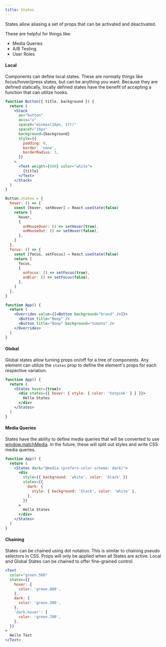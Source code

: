 ```yaml
---
title: States
---
```


States allow aliasing a set of props that can be activated and deactivated.

These are helpful for things like:

- Media Queries
- A/B Testing
- User Roles

#### Local

Components can define local states. These are normally things like focus/hover/press states, but can be anything you want. Because they are defined statically, locally defined states have the benefit of accepting a function that can utilize hooks.

```jsx
function Button({ title, background }) {
  return (
    <Stack
      as="button"
      axis="x"
      spaceX="minmax(16px, 1fr)"
      spaceY="16px"
      background={background}
      style={{
        padding: 0,
        border: 'none',
        borderRadius: 3,
      }}
    >
      <Text weight={600} color="white">
        {title}
      </Text>
    </Stack>
  )
}

Button.states = {
  hover: () => {
    const [hover, setHover] = React.useState(false)
    return [
      hover,
      {
        onMouseOver: () => setHover(true),
        onMouseOut: () => setHover(false),
      },
    ]
  },
  focus: () => {
    const [focus, setFocus] = React.useState(false)
    return [
      focus,
      {
        onFocus: () => setFocus(true),
        onBlur: () => setFocus(false),
      },
    ]
  },
}

function App() {
  return (
    <Overrides value={[<Button background="brand" />]}>
      <Button title="Beep" />
      <Button title="Boop" background="tomato" />
    </Overrides>
  )
}
```

#### Global

Global states allow turning props on/off for a tree of components. Any element can utilize the `states` prop to define the element's props for each respective variation.

```jsx
function App() {
  return (
    <States hover={true}>
      <div states={{ hover: { style: { color: 'hotpink' } } }}>
        Hello States
      </div>
    </States>
  )
}
```

#### Media Queries

States have the ability to define media queries that will be converted to use [window.matchMedia](https://developer.mozilla.org/en-US/docs/Web/API/Window/matchMedia). In the future, these will split out styles and write CSS media queries.

```jsx
function App() {
  return (
    <States dark="@media (prefers-color-scheme: dark)">
      <div
        style={{ background: 'white', color: 'black' }}
        states={{
          dark: {
            style: { background: 'black', color: 'white' },
          },
        }}
      >
        Hello States
      </div>
    </States>
  )
}
```

#### Chaining

States can be chained using dot notation. This is similar to chaining pseudo selectors in CSS. Props will only be applied when all States are active. Local and Global States can be chained to offer fine-grained control.

```jsx
<Text
  color="green.500"
  states={{
    hover: {
      color: 'green.800',
    },
    dark: {
      color: 'green.200',
    },
    'dark.hover': {
      color: 'green.700',
    },
  }}
>
  Hello Text
</Text>
```
